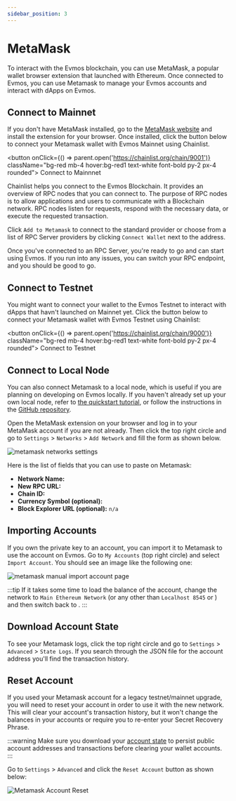 ```yaml
---
sidebar_position: 3
---
```


# MetaMask

To interact with the Evmos blockchain, you can use MetaMask, a popular wallet
browser extension that launched with Ethereum. Once connected to Evmos, you can use Metamask
to manage your Evmos accounts and interact with dApps on Evmos.

## Connect to Mainnet

If you don't have MetaMask installed, go to the [MetaMask
website](https://metamask.io/download/) and install the extension for your
browser. Once installed, click the button below to connect your Metamask wallet
with Evmos Mainnet using Chainlist.

<button onClick={() => parent.open('https://chainlist.org/chain/9001')} className="bg-red mb-4 hover:bg-red1 text-white font-bold py-2 px-4 rounded">
    Connect to Mainnnet
</button>

Chainlist helps you connect to the Evmos Blockchain. It provides an overview of
RPC nodes that you can connect to. The purpose of RPC nodes is to allow
applications and users to communicate with a Blockchain network. RPC nodes
listen for requests, respond with the necessary data, or execute the requested
transaction.

Click `Add to Metamask` to connect to the standard provider or choose
from a list of RPC Server providers by clicking `Connect Wallet` next to the
address.

Once you've connected to an RPC Server, you're ready to go and can start using
Evmos. If you run into any issues, you can switch your RPC endpoint, and you
should be good to go.

## Connect to Testnet

You might want to connect your wallet to the Evmos Testnet to interact with
dApps that havn't launched on Mainnet yet. Click the button below to connect
your Metamask wallet with Evmos Testnet using Chainlist:

<button onClick={() => parent.open('https://chainlist.org/chain/9000')} className="bg-red mb-4 hover:bg-red1 text-white font-bold py-2 px-4 rounded">
    Connect to Testnet
</button>

## Connect to Local Node

You can also connect Metamask to a local node, which is useful if you are
planning on developing on Evmos locally. If you haven't already set up your own
local node, refer to [the quickstart
tutorial](./../../protocol/evmos-cli/single-node), or follow the instructions in
the [GitHub repository](https://github.com/evmos/evmos/).

Open the MetaMask extension on your browser and log in to your
MetaMask account if you are not already. Then click the top right circle and go
to `Settings` > `Networks` > `Add Network` and fill the form as shown below.


![metamask networks settings](/img/metamask_network_settings.png)

Here is the list of fields that you can use to paste on Metamask:

- **Network Name:** <Highlighter keyword="name" postText=" Local" />
- **New RPC URL:** <Highlighter keyword="rpc_url_local" />
- **Chain ID:** <Highlighter keyword="rpc_url_local" />
- **Currency Symbol (optional):** <Highlighter keyword="testnet_ticker" />
- **Block Explorer URL (optional):** `n/a`

## Importing Accounts

If you own the private key to an account, you can import it to Metamask to use
the account on Evmos. Go to `My Accounts` (top right circle) and select `Import
Account`. You should see an image like the following one:

![metamask manual import account page](/img/metamask_import.png)

:::tip
If it takes some time to load the balance of the account, change the
network to `Main Ethereum Network` (or any other than `Localhost 8545` or
<Highlighter keyword="name" />) and then switch back to <Highlighter
keyword="name" />.
:::

## Download Account State

To see your Metamask logs, click the top right circle and go to `Settings` >
`Advanced` > `State Logs`. If you search through the JSON file for the account
address you'll find the transaction history.

## Reset Account

If you used your Metamask account for a legacy testnet/mainnet upgrade, you will
need to reset your account in order to use it with the new network. This will
clear your account's transaction history, but it won't change the balances in
your accounts or require you to re-enter your Secret Recovery Phrase.

:::warning
Make sure you download your [account state](#download-account-state)
to persist public account addresses and transactions before clearing your wallet
accounts.
:::

Go to `Settings` > `Advanced`  and click the `Reset Account` button as shown
below:

![Metamask Account Reset](/img/reset_account.png)
